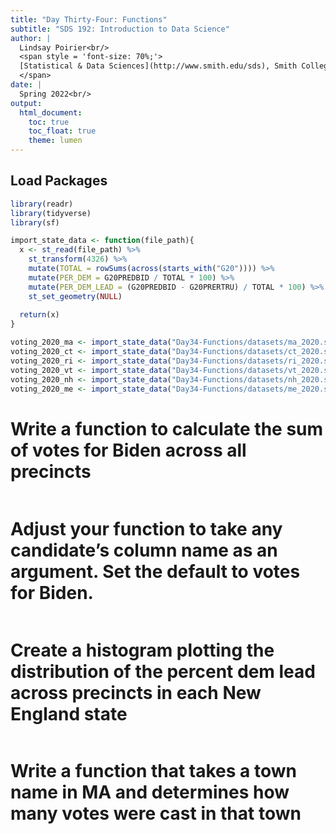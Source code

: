 ```yaml
---
title: "Day Thirty-Four: Functions"
subtitle: "SDS 192: Introduction to Data Science"
author: |
  Lindsay Poirier<br/>
  <span style = 'font-size: 70%;'>
  [Statistical & Data Sciences](http://www.smith.edu/sds), Smith College<br/>
  </span>
date: |
  Spring 2022<br/>
output: 
  html_document:
    toc: true
    toc_float: true
    theme: lumen
---
```


## Load Packages

```r
library(readr)
library(tidyverse)
library(sf)
```

```r
import_state_data <- function(file_path){
  x <- st_read(file_path) %>%
    st_transform(4326) %>%
    mutate(TOTAL = rowSums(across(starts_with("G20")))) %>%
    mutate(PER_DEM = G20PREDBID / TOTAL * 100) %>%
    mutate(PER_DEM_LEAD = (G20PREDBID - G20PRERTRU) / TOTAL * 100) %>%
    st_set_geometry(NULL)
  
  return(x)
}
```


```r

voting_2020_ma <- import_state_data("Day34-Functions/datasets/ma_2020.shp")
voting_2020_ct <- import_state_data("Day34-Functions/datasets/ct_2020.shp")
voting_2020_ri <- import_state_data("Day34-Functions/datasets/ri_2020.shp")
voting_2020_vt <- import_state_data("Day34-Functions/datasets/vt_2020.shp")
voting_2020_nh <- import_state_data("Day34-Functions/datasets/nh_2020.shp")
voting_2020_me <- import_state_data("Day34-Functions/datasets/me_2020.shp")

```

# Write a function to calculate the sum of votes for Biden across all precincts

```r

```

# Adjust your function to take any candidate's column name as an argument. Set the default to votes for Biden. 

```r

```

# Create a histogram plotting the distribution of the percent dem lead across precincts in each New England state

```r

```

# Write a function that takes a town name in MA and determines how many votes were cast in that town

```r

```

